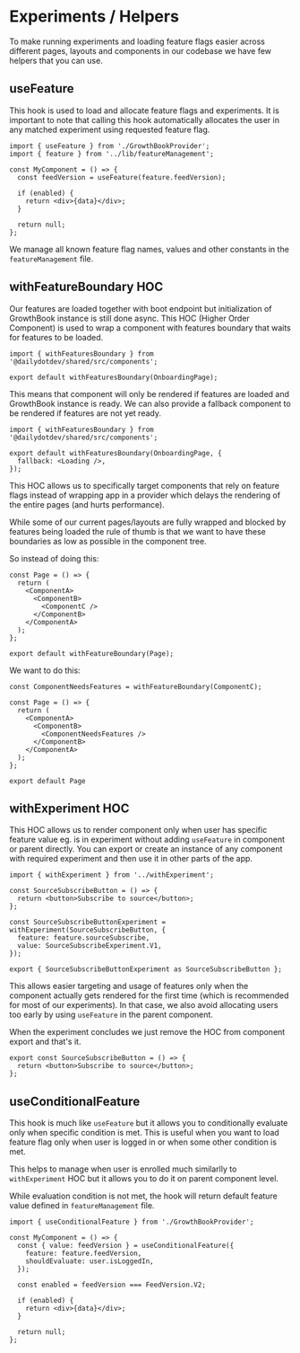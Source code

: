 
<Meta title="Experiments/Helpers" />

# Experiments / Helpers

To make running experiments and loading feature flags easier across different pages, layouts and components in our codebase we have few helpers that you can use.

## useFeature

This hook is used to load and allocate feature flags and experiments. It is important to note that calling this hook automatically allocates the user in any matched experiment using requested feature flag.

```tsx
import { useFeature } from './GrowthBookProvider';
import { feature } from '../lib/featureManagement';

const MyComponent = () => {
  const feedVersion = useFeature(feature.feedVersion);

  if (enabled) {
    return <div>{data}</div>;
  }

  return null;
};
```

We manage all known feature flag names, values and other constants in the `featureManagement` file.

## withFeatureBoundary HOC

Our features are loaded together with boot endpoint but initialization of GrowthBook instance is still done async. This HOC (Higher Order Component) is used to wrap a component with features boundary that waits for features to be loaded.

```tsx
import { withFeaturesBoundary } from '@dailydotdev/shared/src/components';

export default withFeaturesBoundary(OnboardingPage);
```

This means that component will only be rendered if features are loaded and GrowthBook instance is ready. We can also provide a fallback component to be rendered if features are not yet ready.

```tsx
import { withFeaturesBoundary } from '@dailydotdev/shared/src/components';

export default withFeaturesBoundary(OnboardingPage, {
  fallback: <Loading />,
});
```

This HOC allows us to specifically target components that rely on feature flags instead of wrapping app in a provider which delays the rendering of the entire pages (and hurts performance).

While some of our current pages/layouts are fully wrapped and blocked by features being loaded the rule of thumb is that we want to have these boundaries as low as possible in the component tree.

So instead of doing this:

```tsx
const Page = () => {
  return (
    <ComponentA>
      <ComponentB>
        <ComponentC />
      </ComponentB>
    </ComponentA>
  );
};

export default withFeatureBoundary(Page);
```

We want to do this:

```tsx
const ComponentNeedsFeatures = withFeatureBoundary(ComponentC);

const Page = () => {
  return (
    <ComponentA>
      <ComponentB>
        <ComponentNeedsFeatures />
      </ComponentB>
    </ComponentA>
  );
};

export default Page
```

## withExperiment HOC

This HOC allows us to render component only when user has specific feature value eg. is in experiment without adding `useFeature` in component or parent directly. You can export or create an instance of any component with required experiment and then use it in other parts of the app.

```tsx
import { withExperiment } from '../withExperiment';

const SourceSubscribeButton = () => {
  return <button>Subscribe to source</button>;
};

const SourceSubscribeButtonExperiment = withExperiment(SourceSubscribeButton, {
  feature: feature.sourceSubscribe,
  value: SourceSubscribeExperiment.V1,
});

export { SourceSubscribeButtonExperiment as SourceSubscribeButton };
```

This allows easier targeting and usage of features only when the component actually gets rendered for the first time (which is recommended for most of our experiments). In that case, we also avoid allocating users too early by using `useFeature` in the parent component.

When the experiment concludes we just remove the HOC from component export and that's it.

```tsx
export const SourceSubscribeButton = () => {
  return <button>Subscribe to source</button>;
};
```

## useConditionalFeature

This hook is much like `useFeature` but it allows you to conditionally evaluate only when specific condition is met. This is useful when you want to load feature flag only when user is logged in or when some other condition is met.

This helps to manage when user is enrolled much similarlly to `withExperiment` HOC but it allows you to do it on parent component level.

While evaluation condition is not met, the hook will return default feature value defined in `featureManagement` file.

```tsx
import { useConditionalFeature } from './GrowthBookProvider';

const MyComponent = () => {
  const { value: feedVersion } = useConditionalFeature({
    feature: feature.feedVersion,
    shouldEvaluate: user.isLoggedIn,
  });

  const enabled = feedVersion === FeedVersion.V2;

  if (enabled) {
    return <div>{data}</div>;
  }

  return null;
};
```

